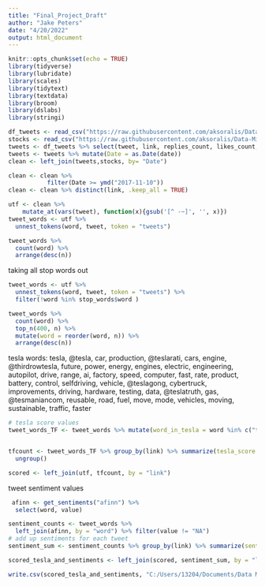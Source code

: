 ---
title: "Final_Project_Draft"
author: "Jake Peters"
date: "4/20/2022"
output: html_document
---

```{r setup, include=FALSE}
knitr::opts_chunk$set(echo = TRUE)
library(tidyverse)
library(lubridate)
library(scales)
library(tidytext)
library(textdata)
library(broom)
library(dslabs)
library(stringi)
```

```{r}
df_tweets <- read_csv("https://raw.githubusercontent.com/aksoralis/Data-Mining/main/tweets_EST.csv")
stocks <- read_csv("https://raw.githubusercontent.com/aksoralis/Data-Mining/main/stocksdf.csv")
tweets <- df_tweets %>% select(tweet, link, replies_count, likes_count, retweets_count, date)
tweets <- tweets %>% mutate(Date = as.Date(date))
clean <- left_join(tweets,stocks, by= "Date")

clean <- clean %>% 
           filter(Date >= ymd("2017-11-10"))
clean <- clean %>% distinct(link, .keep_all = TRUE)
```

```{r}

utf <- clean %>%
    mutate_at(vars(tweet), function(x){gsub('[^ -~]', '', x)})
tweet_words <- utf %>% 
  unnest_tokens(word, tweet, token = "tweets")


```
```{r}
tweet_words %>% 
  count(word) %>%
  arrange(desc(n))
```
taking all stop words out
```{r}
tweet_words <- utf %>% 
  unnest_tokens(word, tweet, token = "tweets") %>%
  filter(!word %in% stop_words$word ) 
```
```{r}

tweet_words %>% 
  count(word) %>%
  top_n(400, n) %>%
  mutate(word = reorder(word, n)) %>%
  arrange(desc(n))
```
tesla words: tesla, @tesla, car, production, @teslarati, cars, engine, @thirdrowtesla, future, power, energy, engines, electric, engineering, autopilot, drive, range, ai, factory, speed, computer, fast, rate, product, battery, control, selfdriving, vehicle, @teslagong, cybertruck, improvements, driving, hardware, testing, data, @teslatruth, gas, @tesmaniancom, reusable, road, fuel, move, mode, vehicles, moving, sustainable, traffic, faster

```{r}
# tesla score values
tweet_words_TF <- tweet_words %>% mutate(word_in_tesla = word %in% c("tesla","@teslaownerssv", "@tesla", "car", "production", "@teslarati", "cars", "engine"," @thirdrowtesla", "future", "power", "energy", "engines", "electric", "engineering", "autopilot", "drive", "range", "ai", "factory", "speed", "computer", "fast"," rate", "product", "battery", "control", "selfdriving", "vehicle", "@teslagong", "cybertruck", "improvements", "driving", "hardware", "testing", "data", "@teslatruth", "gas", "@tesmaniancom", "reusable", "road", "fuel", "move", "mode", "vehicles", "moving", "sustainable", "traffic", "faster"))


tfcount <- tweet_words_TF %>% group_by(link) %>% summarize(tesla_score = sum(word_in_tesla)) %>%
  ungroup()

scored <- left_join(utf, tfcount, by = "link")


```
tweet sentiment values
```{r}
 afinn <- get_sentiments("afinn") %>%
  select(word, value)

sentiment_counts <- tweet_words %>%
  left_join(afinn, by = "word") %>% filter(value != "NA")
# add up sentiments for each tweet
sentiment_sum <- sentiment_counts %>% group_by(link) %>% summarize(sentiment_score = sum(value)) %>% ungroup()

scored_tesla_and_sentiments <- left_join(scored, sentiment_sum, by = "link")


```

```{r}
write.csv(scored_tesla_and_sentiments, "C:/Users/13204/Documents/Data Mining/Final_Project/DATA318 Final Project/scored_tesla_and_sentiments.csv", row.names = FALSE)

```

